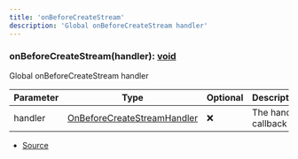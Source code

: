 ```yaml
---
title: 'onBeforeCreateStream'
description: 'Global onBeforeCreateStream handler'
---
```


### onBeforeCreateStream(handler): [void](https://developer.mozilla.org/en-US/docs/Web/JavaScript/Reference/Global_Objects/undefined)

Global onBeforeCreateStream handler

| Parameter | Type                                                                  | Optional | Description          |
| --------- | --------------------------------------------------------------------- | -------- | -------------------- |
| handler   | [OnBeforeCreateStreamHandler](/api/types/OnBeforeCreateStreamHandler) | ❌       | The handler callback |

- [Source](https://github.com/androz2091/discord-player/blob/ce04b3f4c6671029ce4d4aa9090e56ac7e7f5666/packages/discord-player/src/hooks/stream/onBeforeCreateStream.ts#L8)
